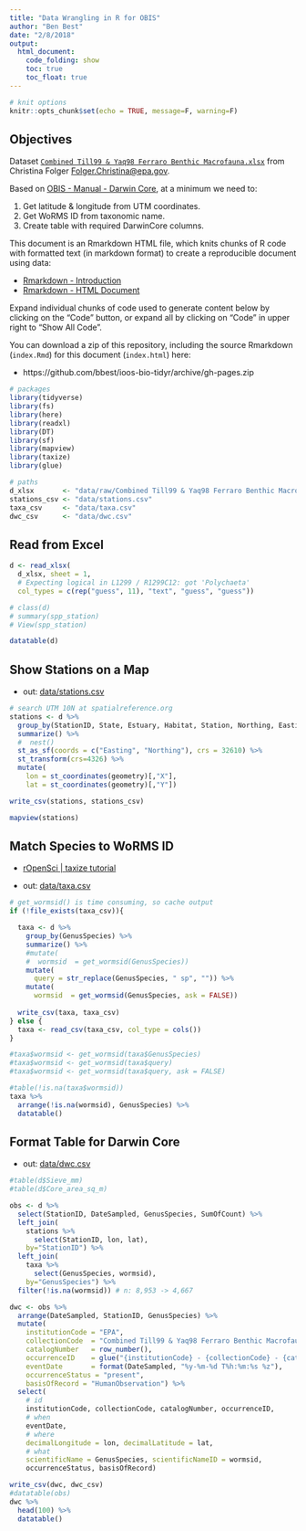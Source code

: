 ```yaml
---
title: "Data Wrangling in R for OBIS"
author: "Ben Best"
date: "2/8/2018"
output:
  html_document:
    code_folding: show
    toc: true
    toc_float: true
---
```


```r
# knit options
knitr::opts_chunk$set(echo = TRUE, message=F, warning=F)
```

## Objectives

Dataset [`Combined Till99 & Yaq98 Ferraro Benthic Macrofauna.xlsx`](https://github.com/bbest/ioos-bio-tidyr/raw/gh-pages/data/raw/Combined%20Till99%20%26%20Yaq98%20Ferraro%20Benthic%20Macrofauna.xlsx) from Christina Folger <Folger.Christina@epa.gov>.

Based on [OBIS - Manual - Darwin Core](http://www.iobis.org/manual/darwincore/), at a minimum we need to:

1. Get latitude & longitude from UTM coordinates.
1. Get WoRMS ID from taxonomic name.
1. Create table with required DarwinCore columns.

This document is an Rmarkdown HTML file, which knits chunks of R code with formatted text (in markdown format) to create a reproducible document using data: 

* [Rmarkdown - Introduction](https://rmarkdown.rstudio.com/lesson-1.html)
* [Rmarkdown - HTML Document](https://rmarkdown.rstudio.com/html_document_format.html)

Expand individual chunks of code used to generate content below by clicking on the "Code" button, or expand all by clicking on "Code" in upper right to "Show All Code".

You can download a zip of this repository, including the source Rmarkdown (`index.Rmd`) for this document (`index.html`) here:

- https://github.com/bbest/ioos-bio-tidyr/archive/gh-pages.zip

```r
# packages
library(tidyverse)
library(fs)
library(here)
library(readxl)
library(DT)
library(sf)
library(mapview)
library(taxize)
library(glue)

# paths
d_xlsx       <- "data/raw/Combined Till99 & Yaq98 Ferraro Benthic Macrofauna.xlsx"
stations_csv <- "data/stations.csv"
taxa_csv     <- "data/taxa.csv"
dwc_csv      <- "data/dwc.csv"
```


## Read from Excel

```r
d <- read_xlsx(
  d_xlsx, sheet = 1,
  # Expecting logical in L1299 / R1299C12: got 'Polychaeta'
  col_types = c(rep("guess", 11), "text", "guess", "guess"))

# class(d)
# summary(spp_station)
# View(spp_station)

datatable(d)
```

## Show Stations on a Map

- out: [data/stations.csv](https://github.com/bbest/ioos-bio-tidyr/blob/gh-pages/data/stations.csv)

```r
# search UTM 10N at spatialreference.org
stations <- d %>%
  group_by(StationID, State, Estuary, Habitat, Station, Northing, Easting) %>%
  summarize() %>%
  #  nest()
  st_as_sf(coords = c("Easting", "Northing"), crs = 32610) %>%
  st_transform(crs=4326) %>%
  mutate(
    lon = st_coordinates(geometry)[,"X"],
    lat = st_coordinates(geometry)[,"Y"])

write_csv(stations, stations_csv)

mapview(stations)
```

## Match Species to WoRMS ID

- [rOpenSci | taxize tutorial](https://ropensci.org/tutorials/taxize_tutorial/)

- out: [data/taxa.csv](https://github.com/bbest/ioos-bio-tidyr/blob/gh-pages/data/taxa.csv)

```r
# get_wormsid() is time consuming, so cache output
if (!file_exists(taxa_csv)){

  taxa <- d %>%
    group_by(GenusSpecies) %>%
    summarize() %>%
    #mutate(
    #  wormsid  = get_wormsid(GenusSpecies))
    mutate(
      query = str_replace(GenusSpecies, " sp", "")) %>%
    mutate(
      wormsid  = get_wormsid(GenusSpecies, ask = FALSE))  
  
  write_csv(taxa, taxa_csv)
} else {
  taxa <- read_csv(taxa_csv, col_type = cols())
}

#taxa$wormsid <- get_wormsid(taxa$GenusSpecies)
#taxa$wormsid <- get_wormsid(taxa$query)
#taxa$wormsid <- get_wormsid(taxa$query, ask = FALSE)

#table(!is.na(taxa$wormsid))
taxa %>%
  arrange(!is.na(wormsid), GenusSpecies) %>%
  datatable()
```

## Format Table for Darwin Core

- out: [data/dwc.csv](https://github.com/bbest/ioos-bio-tidyr/blob/gh-pages/data/dwc.csv)


```r
#table(d$Sieve_mm)
#table(d$Core_area_sq_m)

obs <- d %>%
  select(StationID, DateSampled, GenusSpecies, SumOfCount) %>%
  left_join(
    stations %>%
      select(StationID, lon, lat), 
    by="StationID") %>%
  left_join(
    taxa %>%
      select(GenusSpecies, wormsid), 
    by="GenusSpecies") %>%
  filter(!is.na(wormsid)) # n: 8,953 -> 4,667

dwc <- obs %>%
  arrange(DateSampled, StationID, GenusSpecies) %>%
  mutate(
    institutionCode = "EPA",
    collectionCode  = "Combined Till99 & Yaq98 Ferraro Benthic Macrofauna",
    catalogNumber   = row_number(),
    occurrenceID    = glue("{institutionCode} - {collectionCode} - {catalogNumber}"), 
    eventDate       = format(DateSampled, "%y-%m-%d T%h:%m:%s %z"),
    occurrenceStatus = "present",
    basisOfRecord = "HumanObservation") %>%
  select(
    # id
    institutionCode, collectionCode, catalogNumber, occurrenceID,
    # when
    eventDate, 
    # where
    decimalLongitude = lon, decimalLatitude = lat,
    # what
    scientificName = GenusSpecies, scientificNameID = wormsid,
    occurrenceStatus, basisOfRecord)

write_csv(dwc, dwc_csv)
#datatable(obs)
dwc %>%
  head(100) %>%
  datatable()
```

